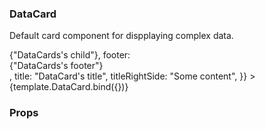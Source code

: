 
<Meta title="Data Display/DataCard" component={DataCard} />

### DataCard

Default card component for dispplaying complex data.

<Canvas>
  <Story
    name="Main"
    args={{
      children: <div>{"DataCards's child"}</div>,
      footer: <div>{"DataCards's footer"}</div>,
      title: "DataCard's title",
      titleRightSide: "Some content",
    }}
  >
    {template.DataCard.bind({})}
  </Story>
</Canvas>

### Props

<ArgsTable of={DataCard} />
